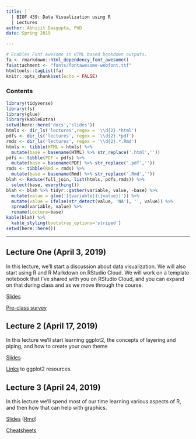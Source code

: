 ```yaml
---
title: |
  | BIOF 439: Data Visualization using R
  | Lectures
author: Abhijit Dasgupta, PhD
date: Spring 2019

---
```


```r
# Enables Font Awesome in HTML based bookdown outputs.
fa <- rmarkdown::html_dependency_font_awesome()
fa$attachment <- "fonts/fontawesome-webfont.ttf"
htmltools::tagList(fa)
knitr::opts_chunk$set(echo = FALSE)
```

### Contents

```r
library(tidyverse)
library(fs)
library(glue)
library(kableExtra)
setwd(here::here('docs','slides'))
htmls <- dir_ls('lectures',regex = '\\d{2}.*html')
pdfs <- dir_ls('lectures', regex = '\\d{2}.*pdf')
rmds <- dir_ls('lectures', regex = '\\d{2}.*.Rmd')
htmls <- tibble(HTML = htmls) %>% 
  mutate(base = basename(HTML) %>% str_replace('.html',''))
pdfs <- tibble(PDF = pdfs) %>% 
  mutate(base = basename(PDF) %>% str_replace('.pdf',''))
rmds <- tibble(Rmd = rmds) %>% 
  mutate(base = basename(Rmd) %>% str_replace('.Rmd',''))
blah <- Reduce(full_join, list(htmls, pdfs,rmds)) %>% 
  select(base, everything())
blah <- blah %>% tidyr::gather(variable, value, -base) %>% 
  mutate(value = glue('[{variable}]({value})')) %>% 
  mutate(value = ifelse(str_detect(value, 'NA'), '', value)) %>% 
  spread(variable, value) %>% 
  rename(Lecture=base)
kable(blah) %>%
  kable_styling(bootstrap_options='striped')
setwd(here::here())
```


-----
## Lecture One (April 3, 2019)

In this lecture, we'll start a discussion about data visualization. We will also start using R and R Markdown on RStudio Cloud. 
We will work on a template notebook that I've shared with you on RStudio Cloud, and you can expand on that during class and as we 
move through the course.

[Slides](lectures/DataViz.pdf)

[Pre-class survey](https://forms.gle/5Dhz6cSsyWy25UXh6)

## Lecture 2 (April 17, 2019)

In this lecture we'll start learning ggplot2, the concepts of layering and piping, and how to create your own theme

[Slides](lectures/ggplot.html){target=_blank}

[Links](../resources.html#ggplot) to ggplot2 resources.

## Lecture 3 (April 24, 2019)

In this lecture we'll spend most of our time learning various aspects of R, and then how that can help with graphics.

[Slides](lectures/Rintro.html){target=_blank} ([Rmd](lectures/Rintro.Rmd))

[Cheatsheets](https://www.rstudio.com/resources/cheatsheets/){target=_blank}
